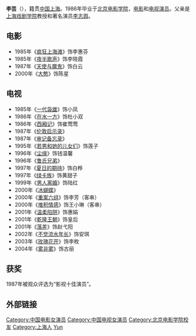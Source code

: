 {{otheruse|李芸}}
{{BLP unsourced|time=2021-05-20T01:15:23+00:00}}
{{藝人
| 姓名 = 李芸
| 類型 = 女演員
| 圖片 = 
| 圖片尺寸 = 
| 圖片簡介 = 
| 原名 = 
| 英文名 = Yun Li
| 綽號 = 
| 國籍 = 中国
| 出生日期 = {{birth_date_and _age|1963|12|19}}
| 逝世日期 =  
| 逝世地點 = 
| 職業 = [[演員|演員]]
| 教育程度 = [[北京電影學院|北京電影學院]]表演系
| 出身地 =  {{flagicon|China}}[[中國|中國]][[上海|上海]]
| IMDb = 0508570
}}
'''李芸'''（{{bd|1963年|12月19日|catIdx=Li Yun}}），籍贯[[中国|中国]][[上海|上海]]。1986年毕业于[[北京电影学院|北京电影学院]]，[[电影|电影]]和[[电视|电视]][[演员|演员]]。父亲是[[上海戏剧学院|上海戏剧学院]]教授和著名演员[[李志舆|李志舆]]。

== 电影 ==
*1985年《[[疯狂上海滩|疯狂上海滩]]》饰李惠芬
*1985年《[[夜半歌声|夜半歌声]]》饰李晓霞
*1987年《[[天使与魔鬼|天使与魔鬼]]》饰白云
*2000年《[[大憨|大憨]]》饰陈星

== 电视 ==
*1985年《[[一代袅雄|一代袅雄]]》饰小凤
*1986年《[[在水一方|在水一方]]》饰杜小双
*1986年《[[西厢记|西厢记]]》饰崔莺莺
*1987年《[[伦敦启示录|伦敦启示录]]》
*1987年《[[审记备忘录|审记备忘录]]》
*1995年《[[若男和她的儿女们|若男和她的儿女们]]》饰莲子
*1996年《[[尘缘|尘缘]]》饰钱温馨
*1996年《[[鲁氏兄弟|鲁氏兄弟]]》
*1997年《[[夏日的期待|夏日的期待]]》饰白桦
*1997年《[[绿卡族|绿卡族]]》饰黄甜子
*1999年《[[男人离婚|男人离婚]]》饰陆红
*2000年《[[冰蝴蝶|冰蝴蝶]]》
*2000年《[[重案六组|重案六组]]》饰李芳（客串）
*2000年《[[堆积情感|堆积情感]]》饰王小琳（客串）
*2001年《[[温柔陷阱|温柔陷阱]]》饰惠娟
*2001年《[[乾隆王朝|乾隆王朝]]》饰皇后
*2001年《[[落差|落差]]》饰赵弋阳
*2002年《[[不觉流水年长|不觉流水年长]]》饰安琪
*2003年《[[玫瑰花开|玫瑰花开]]》饰李枚
*2004年《[[雾非雾|雾非雾]]》饰古丽

== 获奖 ==
1987年被观众评选为“影视十佳演员”。

== 外部链接 ==

{{DEFAULTSORT:li yun}}
[[Category:中国电影女演员|Category:中国电影女演员]]
[[Category:中国电视女演员|Category:中国电视女演员]]
[[Category:北京电影学院校友|Category:北京电影学院校友]]
[[Category:上海人|Category:上海人]]
[[Category:李姓|Yun]]